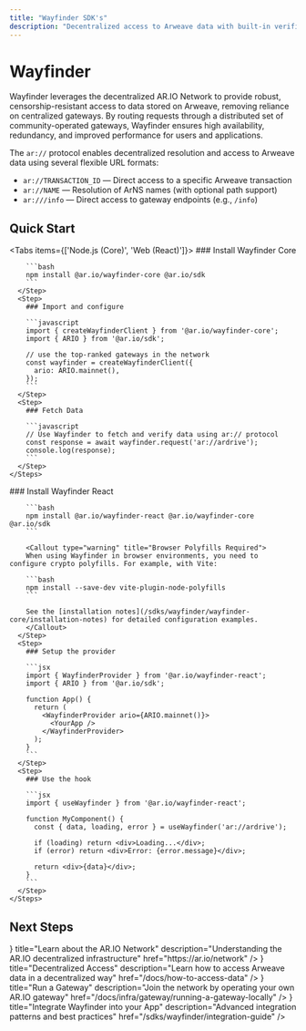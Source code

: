 ```yaml
---
title: "Wayfinder SDK's"
description: "Decentralized access to Arweave data with built-in verification and gateway routing"
---
```



# Wayfinder

Wayfinder leverages the decentralized AR.IO Network to provide robust, censorship-resistant access to data stored on Arweave, removing reliance on centralized gateways. By routing requests through a distributed set of community-operated gateways, Wayfinder ensures high availability, redundancy, and improved performance for users and applications.

The `ar://` protocol enables decentralized resolution and access to Arweave data using several flexible URL formats:

- `ar://TRANSACTION_ID` — Direct access to a specific Arweave transaction
- `ar://NAME` — Resolution of ArNS names (with optional path support)
- `ar:///info` — Direct access to gateway endpoints (e.g., `/info`)

## Quick Start

<Tabs items={['Node.js (Core)', 'Web (React)']}>
  <Tab value="Node.js (Core)">
    <Steps>
      <Step>
        ### Install Wayfinder Core

        ```bash
        npm install @ar.io/wayfinder-core @ar.io/sdk
        ```
      </Step>
      <Step>
        ### Import and configure

        ```javascript
        import { createWayfinderClient } from '@ar.io/wayfinder-core';
        import { ARIO } from '@ar.io/sdk';

        // use the top-ranked gateways in the network
        const wayfinder = createWayfinderClient({
          ario: ARIO.mainnet(),
        });
        ```
      </Step>
      <Step>
        ### Fetch Data

        ```javascript
        // Use Wayfinder to fetch and verify data using ar:// protocol
        const response = await wayfinder.request('ar://ardrive');
        console.log(response);
        ```
      </Step>
    </Steps>

  </Tab>
  
  <Tab value="Web (React)">
    <Steps>
      <Step>
        ### Install Wayfinder React

        ```bash
        npm install @ar.io/wayfinder-react @ar.io/wayfinder-core @ar.io/sdk
        ```

        <Callout type="warning" title="Browser Polyfills Required">
        When using Wayfinder in browser environments, you need to configure crypto polyfills. For example, with Vite:
        
        ```bash
        npm install --save-dev vite-plugin-node-polyfills
        ```
        
        See the [installation notes](/sdks/wayfinder/wayfinder-core/installation-notes) for detailed configuration examples.
        </Callout>
      </Step>
      <Step>
        ### Setup the provider

        ```jsx
        import { WayfinderProvider } from '@ar.io/wayfinder-react';
        import { ARIO } from '@ar.io/sdk';

        function App() {
          return (
            <WayfinderProvider ario={ARIO.mainnet()}>
              <YourApp />
            </WayfinderProvider>
          );
        }
        ```
      </Step>
      <Step>
        ### Use the hook

        ```jsx
        import { useWayfinder } from '@ar.io/wayfinder-react';

        function MyComponent() {
          const { data, loading, error } = useWayfinder('ar://ardrive');

          if (loading) return <div>Loading...</div>;
          if (error) return <div>Error: {error.message}</div>;

          return <div>{data}</div>;
        }
        ```
      </Step>
    </Steps>

  </Tab>
</Tabs>

## Next Steps

<Cards>
  <Card
    icon={<Network />}
    title="Learn about the AR.IO Network"
    description="Understanding the AR.IO decentralized infrastructure"
    href="https://ar.io/network"
  />
  <Card
    icon={<BookOpen />}
    title="Decentralized Access"
    description="Learn how to access Arweave data in a decentralized way"
    href="/docs/how-to-access-data"
  />
  <Card
    icon={<Server />}
    title="Run a Gateway"
    description="Join the network by operating your own AR.IO gateway"
    href="/docs/infra/gateway/running-a-gateway-locally"
  />
  <Card
    icon={<Globe />}
    title="Integrate Wayfinder into your App"
    description="Advanced integration patterns and best practices"
    href="/sdks/wayfinder/integration-guide"
  />
</Cards>
